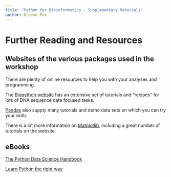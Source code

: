 ```yaml
---
title: "Python for Bioinformatics - Supplementary Materials"
author: Graeme Fox
---
```


# Further Reading and Resources

## Websites of the verious packages used in the workshop
There are plenty of online resources to help you with your analyses and programming.

The [Biopython website](http://biopython.org/DIST/docs/tutorial/Tutorial.html)
has an extensive set of tutorials and "recipes" for lots of DNA sequence data focused tasks.

[Pandas](https://pandas.pydata.org/docs/getting_started/tutorials.html) also supply many tutorials and demo data sets on which you can try your skills

There is a lot more information on [Matplotlib](https://matplotlib.org/stable/tutorials/index.html), including a great number of tutorials on the website.

## eBooks
[The Python Data Science Handbook](https://jakevdp.github.io/PythonDataScienceHandbook/)

[Learn Python the right way](https://learnpythontherightway.com/)



